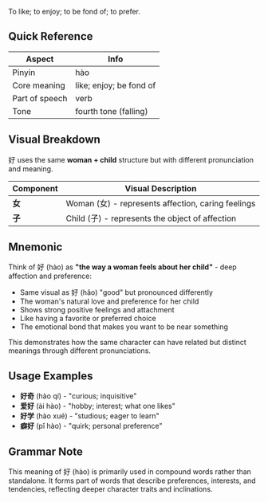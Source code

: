 To like; to enjoy; to be fond of; to prefer.

## Quick Reference

| Aspect         | Info                    |
| -------------- | ----------------------- |
| Pinyin         | hào                     |
| Core meaning   | like; enjoy; be fond of |
| Part of speech | verb                    |
| Tone           | fourth tone (falling)   |

## Visual Breakdown

好 uses the same **woman + child** structure but with different pronunciation and meaning.

| Component | Visual Description                                 |
| --------- | -------------------------------------------------- |
| **女**    | Woman (女) - represents affection, caring feelings |
| **子**    | Child (子) - represents the object of affection    |

## Mnemonic

Think of 好 (hào) as **"the way a woman feels about her child"** - deep affection and preference:

- Same visual as 好 (hǎo) "good" but pronounced differently
- The woman's natural love and preference for her child
- Shows strong positive feelings and attachment
- Like having a favorite or preferred choice
- The emotional bond that makes you want to be near something

This demonstrates how the same character can have related but distinct meanings through different
pronunciations.

## Usage Examples

- **好奇** (hào qí) - "curious; inquisitive"
- **爱好** (ài hào) - "hobby; interest; what one likes"
- **好学** (hào xué) - "studious; eager to learn"
- **癖好** (pǐ hào) - "quirk; personal preference"

## Grammar Note

This meaning of 好 (hào) is primarily used in compound words rather than standalone. It forms part
of words that describe preferences, interests, and tendencies, reflecting deeper character traits
and inclinations.
